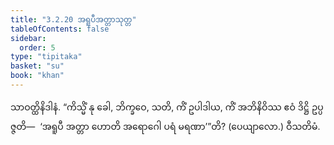 ```yaml
---
title: "3.2.20 အရူပီအတ္တာသုတ္တ"
tableOfContents: false
sidebar:
  order: 5
type: "tipitaka"
basket: "su"
book: "khan"
---
```



<DynamicBreadcrumb />

<Division number="243" book="khan">

<Paragraph number="994" book="khan">
သာဝတ္ထိနိဒါနံ. “ကိသ္မိံ နု ခေါ, ဘိက္ခဝေ, သတိ, ကိံ ဥပါဒါယ, ကိံ အဘိနိဝိဿ ဧဝံ ဒိဋ္ဌိ ဥပ္ပဇ္ဇတိ—  ‘အရူပီ အတ္တာ ဟောတိ အရောဂေါ ပရံ မရဏာ’”တိ? (ပေယျာလော.)

</Paragraph>
</Division>

<Paragraph number="995" type="center" book="khan">
ဝီသတိမံ.
</Paragraph>